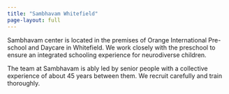 ```yaml
---
title: "Sambhavam Whitefield"
page-layout: full
---
```

Sambhavam center is located in the premises of Orange International Pre-school and Daycare in Whitefield. We work closely with the preschool to ensure an integrated schooling experience for neurodiverse children. 

The team at Sambhavam is ably led by senior people with a collective experience of about 45 years between them. We recruit carefully and train thoroughly. 

